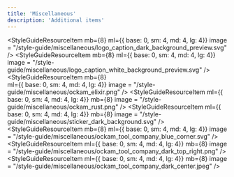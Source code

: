 ```yaml
---
title: 'Miscellaneous'
description: 'Additional items'
---
```


<StyleGuideResourceItem
    mb={8}
    image = "/style-guide/miscellaneous/placeholder-team-member-blue.png"
    title="Team member placeholder [blue]"
    description="Placeholder photo used in team page when no avatar for user is detected"
/>

<StyleGuideResourceItem
    mb={8}
    ml={{ base: 0, sm: 4, md: 4, lg: 4}}
    image = "/style-guide/miscellaneous/logo_caption_dark_background_preview.svg"
/>
<StyleGuideResourceItem
    mb={8}
    ml={{ base: 0, sm: 4, md: 4, lg: 4}}
    image = "/style-guide/miscellaneous/logo_caption_white_background_preview.svg"
/>
<StyleGuideResourceItem
    mb={8}
    image = "/style-guide/miscellaneous/ockam_devrel.png"
/>
<StyleGuideResourceItem
    mb={8}  
    ml={{ base: 0, sm: 4, md: 4, lg: 4}}
    image = "/style-guide/miscellaneous/ockam_elixir.png"
/>
<StyleGuideResourceItem
    ml={{ base: 0, sm: 4, md: 4, lg: 4}}
    mb={8}
    image = "/style-guide/miscellaneous/ockam_rust.png"
/>
<StyleGuideResourceItem
    mb={8}
    image = "/style-guide/miscellaneous/ockam-tool_company-white-transparent.png"
/>
<StyleGuideResourceItem
    ml={{ base: 0, sm: 4, md: 4, lg: 4}}
    mb={8}
    image = "/style-guide/miscellaneous/sticker_dark_background.svg"
/>
<StyleGuideResourceItem
    mb={8}
    ml={{ base: 0, sm: 4, md: 4, lg: 4}}
    image = "/style-guide/miscellaneous/ockam_tool_company_blue_corner.svg"
/>
<StyleGuideResourceItem
    mb={8}
    image = "/style-guide/miscellaneous/ockam_tool_company_dark_center_filled.png"
/>
<StyleGuideResourceItem
    ml={{ base: 0, sm: 4, md: 4, lg: 4}}
    mb={8}
    image = "/style-guide/miscellaneous/ockam_tool_company_dark_top_right.png"
/>
<StyleGuideResourceItem
    ml={{ base: 0, sm: 4, md: 4, lg: 4}}
    mb={8}
    image = "/style-guide/miscellaneous/ockam_tool_company_dark_center.jpeg"
/>

<StyleGuideResourceItem
    mb={8}
    image = "/style-guide/miscellaneous/text_caption_dark_background_preview.svg"
/>
